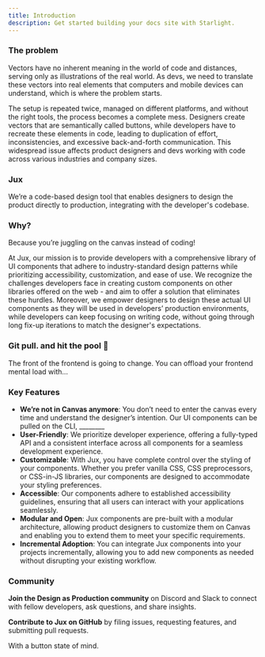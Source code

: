 ```yaml
---
title: Introduction
description: Get started building your docs site with Starlight.
---
```


### **The problem**

Vectors have no inherent meaning in the world of code and distances, serving only as illustrations of the real world. As devs, we need to translate these vectors into real elements that computers and mobile devices can understand, which is where the problem starts.

The setup is repeated twice, managed on different platforms, and without the right tools, the process becomes a complete mess. Designers create vectors that are semantically called buttons, while developers have to recreate these elements in code, leading to duplication of effort, inconsistencies, and excessive back-and-forth communication. This widespread issue affects product designers and devs working with code across various industries and company sizes.

### **Jux**

We’re a code-based design tool that enables designers to design the product directly to production, integrating with the developer's codebase.

### **Why?**

Because you’re juggling on the canvas instead of coding!

At Jux, our mission is to provide developers with a comprehensive library of UI components that adhere to industry-standard design patterns while prioritizing accessibility, customization, and ease of use. We recognize the challenges developers face in creating custom components on other libraries offered on the web - and aim to offer a solution that eliminates these hurdles.
Moreover, we empower designers to design these actual UI components as they will be used in developers’ production environments, while developers can keep focusing on writing code, without going through long fix-up iterations to match the designer's expectations.

### Git pull. and hit the pool 🤿

The front of the frontend is going to change. You can offload your frontend mental load with…

### **Key Features**

- **We’re not in Canvas anymore**: You don’t need to enter the canvas every time and understand the designer’s intention. Our UI components can be pulled on the CLI, ________
- **User-Friendly**: We prioritize developer experience, offering a fully-typed API and a consistent interface across all components for a seamless development experience.
- **Customizable**: With Jux, you have complete control over the styling of your components. Whether you prefer vanilla CSS, CSS preprocessors, or CSS-in-JS libraries, our components are designed to accommodate your styling preferences.
- **Accessible**: Our components adhere to established accessibility guidelines, ensuring that all users can interact with your applications seamlessly.
- **Modular and Open**: Jux components are pre-built with a modular architecture, allowing product designers to customize them on Canvas and enabling you to extend them to meet your specific requirements.
- **Incremental Adoption**: You can integrate Jux components into your projects incrementally, allowing you to add new components as needed without disrupting your existing workflow.

### **Community**

**Join the Design as Production community** on Discord and Slack to connect with fellow developers, ask questions, and share insights.

**Contribute to Jux on GitHub** by filing issues, requesting features, and submitting pull requests.

With a button state of mind.